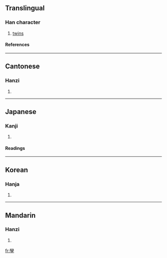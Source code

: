 {{see|孪}}

==Translingual==
===Han character===
{{Han char|rn=39|rad=子|as=19|sn=22|four=2240<sub>7</sub>|canj=女火弓木 (VFND)}}
# [[twins]]
====References====
{{Han ref|kx=0281.090|dkj=07051|dj=0551.090|hdz=21020.130|uh=5B7F|ud=23423|bh=C570|bd=50544}}
----
==Cantonese==
===Hanzi===
{{yue-hanzi|jyut=|y=lyun4}}
# {{defn|Cantonese}}
----
==Japanese==
===Kanji===
{{ja-kanji|grade=|rs=子19}}
# {{defn|Japanese}} 
====Readings====
{{ja-readings|on=[[さん]] (san), [[せん]] (sen), [[れん]] (ren)|kun=[[ふたご]] (futago)}}
----
==Korean==
===Hanja===
{{ko-hanja|hangeul=산|rv=san|mr=san}}
# {{defn|Korean}}
----
==Mandarin==
===Hanzi===
{{cmn-hanzi|sim=孪|pin=[[luán]] ([[luan2]])|wg=luan<sup>2</sup>}}
# {{defn|Mandarin}}

[[fr:孿]]